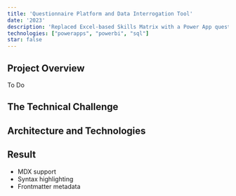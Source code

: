 ```yaml
---
title: 'Questionnaire Platform and Data Interrogation Tool'
date: '2023'
description: 'Replaced Excel-based Skills Matrix with a Power App questionnaire platform and PowerBI data interrogation tool'
technologies: ["powerapps", "powerbi", "sql"] 
star: false
---
```


## Project Overview

To Do

## The Technical Challenge

## Architecture and Technologies

## Result

- MDX support
- Syntax highlighting
- Frontmatter metadata 